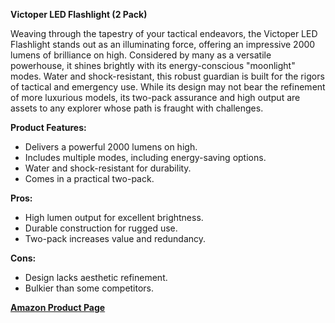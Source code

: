 **Victoper LED Flashlight (2 Pack)**

Weaving through the tapestry of your tactical endeavors, the Victoper LED Flashlight stands out as an illuminating force, offering an impressive 2000 lumens of brilliance on high. Considered by many as a versatile powerhouse, it shines brightly with its energy-conscious "moonlight" modes. Water and shock-resistant, this robust guardian is built for the rigors of tactical and emergency use. While its design may not bear the refinement of more luxurious models, its two-pack assurance and high output are assets to any explorer whose path is fraught with challenges.

**Product Features:**

- Delivers a powerful 2000 lumens on high.
- Includes multiple modes, including energy-saving options.
- Water and shock-resistant for durability.
- Comes in a practical two-pack.

**Pros:**

- High lumen output for excellent brightness.
- Durable construction for rugged use.
- Two-pack increases value and redundancy.

**Cons:**

- Design lacks aesthetic refinement.
- Bulkier than some competitors.

**[Amazon Product Page](https://www.amazon.com/dp/B08L5ZR4QF)**

